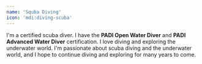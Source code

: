 ```yaml
---
name: 'Squba Diving'
icon: 'mdi:diving-scuba'
---
```


I'm a certified scuba diver. I have the **PADI Open Water Diver** and **PADI Advanced Water Diver** certification. 
I love diving and exploring the underwater world. 
I'm passionate about scuba diving and the underwater world, and I hope to continue diving and exploring for many years to come.
